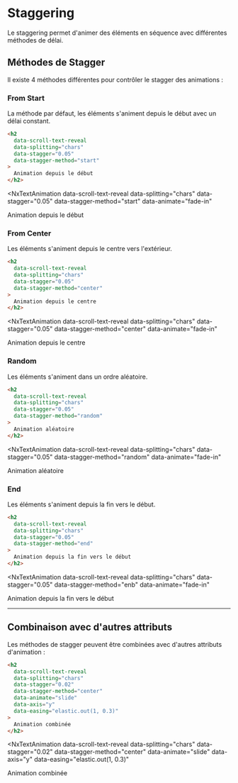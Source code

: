 # Staggering

Le staggering permet d'animer des éléments en séquence avec différentes méthodes de délai.


## Méthodes de Stagger

Il existe 4 méthodes différentes pour contrôler le stagger des animations :

### From Start

La méthode par défaut, les éléments s'animent depuis le début avec un délai constant.

```html
<h2 
  data-scroll-text-reveal 
  data-splitting="chars"
  data-stagger="0.05"
  data-stagger-method="start"
>
  Animation depuis le début
</h2>
```

<NxTextAnimation 
  data-scroll-text-reveal 
  data-splitting="chars"
  data-stagger="0.05"
  data-stagger-method="start"
  data-animate="fade-in"
>
  Animation depuis le début
</NxTextAnimation>

### From Center

Les éléments s'animent depuis le centre vers l'extérieur.

```html
<h2 
  data-scroll-text-reveal 
  data-splitting="chars"
  data-stagger="0.05"
  data-stagger-method="center"
>
  Animation depuis le centre
</h2>
```

<NxTextAnimation 
  data-scroll-text-reveal 
  data-splitting="chars"
  data-stagger="0.05"
  data-stagger-method="center"
  data-animate="fade-in"
>
  Animation depuis le centre
</NxTextAnimation>

### Random

Les éléments s'animent dans un ordre aléatoire.

```html
<h2 
  data-scroll-text-reveal 
  data-splitting="chars"
  data-stagger="0.05"
  data-stagger-method="random"
>
  Animation aléatoire
</h2>
```

<NxTextAnimation 
  data-scroll-text-reveal 
  data-splitting="chars"
  data-stagger="0.05"
  data-stagger-method="random"
  data-animate="fade-in"
>
  Animation aléatoire
</NxTextAnimation>

### End

Les éléments s'animent depuis la fin vers le début.

```html
<h2 
  data-scroll-text-reveal 
  data-splitting="chars"
  data-stagger="0.05"
  data-stagger-method="end"
>
  Animation depuis la fin vers le début
</h2>
```

<NxTextAnimation 
  data-scroll-text-reveal 
  data-splitting="chars"
  data-stagger="0.05"
  data-stagger-method="enb"
  data-animate="fade-in"
>
  Animation depuis la fin vers le début
</NxTextAnimation>

--- 

## Combinaison avec d'autres attributs

Les méthodes de stagger peuvent être combinées avec d'autres attributs d'animation :

```html
<h2 
  data-scroll-text-reveal 
  data-splitting="chars"
  data-stagger="0.02"
  data-stagger-method="center"
  data-animate="slide"
  data-axis="y"
  data-easing="elastic.out(1, 0.3)"
>
  Animation combinée
</h2>
```

<NxTextAnimation 
  data-scroll-text-reveal 
  data-splitting="chars"
  data-stagger="0.02"
  data-stagger-method="center"
  data-animate="slide"
  data-axis="y"
  data-easing="elastic.out(1, 0.3)"
>
  Animation combinée
</NxTextAnimation>
